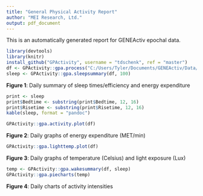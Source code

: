 ```yaml
---
title: "General Physical Activity Report"
author: "MEI Research, Ltd."
output: pdf_document
---
```


This is an automatically generated report for GENEActiv epochal data.   
  
```r
library(devtools)
library(knitr)
install_github("GPActivity", username = "tdschenk", ref = "master")
df <- GPActivity::gpa.process("C:/Users/Tyler/Documents/GENEActiv/Data/60sJS.csv", 100)
sleep <- GPActivity::gpa.sleepsummary(df, 100)
```
**Figure 1**: Daily summary of sleep times/efficiency and energy expenditure   

```r
print <- sleep
print$Bedtime <- substring(print$Bedtime, 12, 16)
print$Risetime <- substring(print$Risetime, 12, 16)
kable(sleep, format = "pandoc")
```
  
```r
GPActivity::gpa.activity.plot(df)
```
**Figure 2**: Daily graphs of energy expenditure (MET/min)   
   
```r
GPActivity::gpa.lighttemp.plot(df)
```
**Figure 3**: Daily graphs of temperature (Celsius) and light exposure (Lux)  

```r
temp <- GPActivity::gpa.wakesummary(df, sleep)
GPActivity::gpa.piecharts(temp)
```
**Figure 4**: Daily charts of activity intensities
